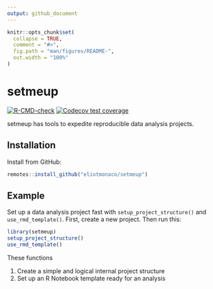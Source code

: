 ```yaml
---
output: github_document
---
```


<!-- README.md is generated from README.Rmd. Please edit that file -->

```r
knitr::opts_chunk$set(
  collapse = TRUE,
  comment = "#>",
  fig.path = "man/figures/README-",
  out.width = "100%"
)
```

# setmeup

<!-- badges: start -->
[![R-CMD-check](https://github.com/eliotmonaco/setmeup/actions/workflows/R-CMD-check.yaml/badge.svg)](https://github.com/eliotmonaco/setmeup/actions/workflows/R-CMD-check.yaml)
[![Codecov test coverage](https://codecov.io/gh/eliotmonaco/setmeup/graph/badge.svg)](https://app.codecov.io/gh/eliotmonaco/setmeup)
<!-- badges: end -->

setmeup has tools to expedite reproducible data analysis projects.

## Installation

Install from GitHub:

```r
remotes::install_github("eliotmonaco/setmeup")
```

## Example

Set up a data analysis project fast with `setup_project_structure()` and `use_rmd_template()`. First, create a new project. Then run this:

```r
library(setmeup)
setup_project_structure()
use_rmd_template()
```

These functions

1. Create a simple and logical internal project structure
2. Set up an R Notebook template ready for an analysis
